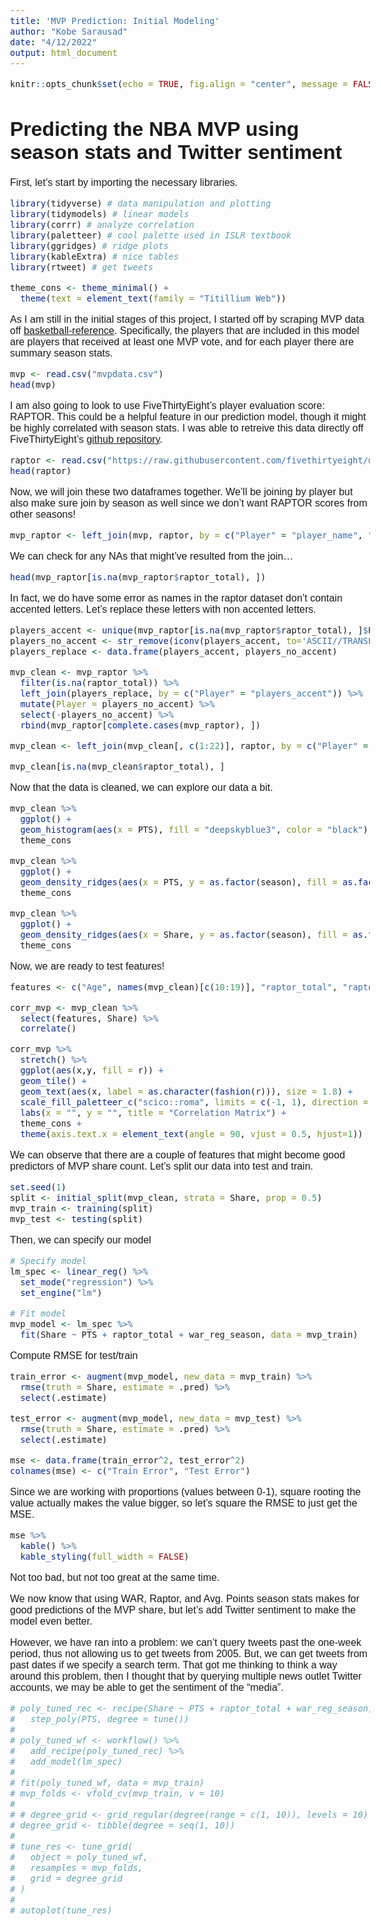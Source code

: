 ```yaml
---
title: 'MVP Prediction: Initial Modeling'
author: "Kobe Sarausad"
date: "4/12/2022"
output: html_document
---
```


<style type="text/css">
  @import url('https://fonts.googleapis.com/css2?family=Mukta:wght@200;400&display=swap');
  body{
  font-family: 'Mukta', sans-serif;
  font-size: 12pt;
  }
</style>


```r
knitr::opts_chunk$set(echo = TRUE, fig.align = "center", message = FALSE)
```

# Predicting the NBA MVP using season stats and Twitter sentiment

First, let's start by importing the necessary libraries.

```r
library(tidyverse) # data manipulation and plotting
library(tidymodels) # linear models
library(corrr) # analyze correlation
library(paletteer) # cool palette used in ISLR textbook
library(ggridges) # ridge plots
library(kableExtra) # nice tables
library(rtweet) # get tweets

theme_cons <- theme_minimal() +
  theme(text = element_text(family = "Titillium Web"))
```

As I am still in the initial stages of this project, I started off by scraping MVP data off [basketball-reference](https://www.basketball-reference.com/). Specifically, the players that are included in this model are players that received at least one MVP vote, and for each player there are summary season stats.

```r
mvp <- read.csv("mvpdata.csv")
head(mvp)
```

I am also going to look to use FiveThirtyEight's player evaluation score: RAPTOR. This could be a helpful feature in our prediction model, though it might be highly correlated with season stats. I was able to retreive this data directly off FiveThirtyEight's [github repository](https://github.com/fivethirtyeight/data/tree/master/nba-raptor).

```r
raptor <- read.csv("https://raw.githubusercontent.com/fivethirtyeight/data/master/nba-raptor/historical_RAPTOR_by_player.csv")
head(raptor)
```

Now, we will join these two dataframes together. We'll be joining by player but also make sure join by season as well since we don't want RAPTOR scores from other seasons!

```r
mvp_raptor <- left_join(mvp, raptor, by = c("Player" = "player_name", "season"))
```

We can check for any NAs that might've resulted from the join...

```r
head(mvp_raptor[is.na(mvp_raptor$raptor_total), ])
```

In fact, we do have some error as names in the raptor dataset don't contain accented letters. Let's replace these letters with non accented letters.

```r
players_accent <- unique(mvp_raptor[is.na(mvp_raptor$raptor_total), ]$Player)
players_no_accent <- str_remove(iconv(players_accent, to='ASCII//TRANSLIT'), "'")
players_replace <- data.frame(players_accent, players_no_accent)

mvp_clean <- mvp_raptor %>% 
  filter(is.na(raptor_total)) %>% 
  left_join(players_replace, by = c("Player" = "players_accent")) %>% 
  mutate(Player = players_no_accent) %>% 
  select(-players_no_accent) %>% 
  rbind(mvp_raptor[complete.cases(mvp_raptor), ])

mvp_clean <- left_join(mvp_clean[, c(1:22)], raptor, by = c("Player" = "player_name", "season"))

mvp_clean[is.na(mvp_clean$raptor_total), ]
```

Now that the data is cleaned, we can explore our data a bit.

```r
mvp_clean %>% 
  ggplot() +
  geom_histogram(aes(x = PTS), fill = "deepskyblue3", color = "black") + 
  theme_cons

mvp_clean %>% 
  ggplot() +
  geom_density_ridges(aes(x = PTS, y = as.factor(season), fill = as.factor(season))) +
  theme_cons

mvp_clean %>% 
  ggplot() +
  geom_density_ridges(aes(x = Share, y = as.factor(season), fill = as.factor(season))) +
  theme_cons
```

Now, we are ready to test features!

```r
features <- c("Age", names(mvp_clean)[c(10:19)], "raptor_total", "raptor_defense", "raptor_offense", "war_reg_season")

corr_mvp <- mvp_clean %>% 
  select(features, Share) %>% 
  correlate()

corr_mvp %>% 
  stretch() %>% 
  ggplot(aes(x,y, fill = r)) +
  geom_tile() +
  geom_text(aes(x, label = as.character(fashion(r))), size = 1.8) +
  scale_fill_paletteer_c("scico::roma", limits = c(-1, 1), direction = -1) +
  labs(x = "", y = "", title = "Correlation Matrix") +
  theme_cons +
  theme(axis.text.x = element_text(angle = 90, vjust = 0.5, hjust=1))
```

We can observe that there are a couple of features that might become good predictors of MVP share count. Let's split our data into test and train.

```r
set.seed(1)
split <- initial_split(mvp_clean, strata = Share, prop = 0.5)
mvp_train <- training(split)
mvp_test <- testing(split)
```

Then, we can specify our model

```r
# Specify model
lm_spec <- linear_reg() %>% 
  set_mode("regression") %>% 
  set_engine("lm")

# Fit model
mvp_model <- lm_spec %>% 
  fit(Share ~ PTS + raptor_total + war_reg_season, data = mvp_train)
```

Compute RMSE for test/train
```r
train_error <- augment(mvp_model, new_data = mvp_train) %>% 
  rmse(truth = Share, estimate = .pred) %>% 
  select(.estimate)

test_error <- augment(mvp_model, new_data = mvp_test) %>% 
  rmse(truth = Share, estimate = .pred) %>% 
  select(.estimate)

mse <- data.frame(train_error^2, test_error^2)
colnames(mse) <- c("Train Error", "Test Error")
```

Since we are working with proportions (values between 0-1), square rooting the value actually makes the value bigger, so let's square the RMSE to just get the MSE.

```r
mse %>% 
  kable() %>% 
  kable_styling(full_width = FALSE)
```

Not too bad, but not too great at the same time.

We now know that using WAR, Raptor, and Avg. Points season stats makes for good predictions of the MVP share, but let's add Twitter sentiment to make the model even better.

However, we have ran into a problem: we can't query tweets past the one-week period, thus not allowing us to get tweets from 2005. But, we can get tweets from past dates if we specify a search term. That got me thinking to think a way around this problem, then I thought that by querying multiple news outlet Twitter accounts, we may be able to get the sentiment of the "media".

```r
# poly_tuned_rec <- recipe(Share ~ PTS + raptor_total + war_reg_season, data = mvp_train) %>% 
#   step_poly(PTS, degree = tune())
# 
# poly_tuned_wf <- workflow() %>% 
#   add_recipe(poly_tuned_rec) %>% 
#   add_model(lm_spec)
# 
# fit(poly_tuned_wf, data = mvp_train)
# mvp_folds <- vfold_cv(mvp_train, v = 10)
# 
# # degree_grid <- grid_regular(degree(range = c(1, 10)), levels = 10)
# degree_grid <- tibble(degree = seq(1, 10))
# 
# tune_res <- tune_grid(
#   object = poly_tuned_wf,
#   resamples = mvp_folds,
#   grid = degree_grid
# )
# 
# autoplot(tune_res)
```